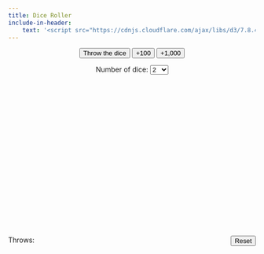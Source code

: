 ```yaml
---
title: Dice Roller
include-in-header:
    text: '<script src="https://cdnjs.cloudflare.com/ajax/libs/d3/7.8.4/d3.min.js"></script>'
---
```


<div style="text-align: center;">
<div class="ui-controls">
<button id="roll-btn">Throw the dice</button>
<button id="add-100">+100</button>
<button id="add-1000">+1,000</button>
<label for="nDice">Number of dice:</label>
<select name="nDice" id="nDice">
	<option value="1">1</option>
	<option value="2" selected="true">2</option>
	<option value="3">3</option>
	<option value="4">4</option>
	<option value="5">5</option>
	<option value="10">10</option>
</select>
</div>

<div class="content" style="width: 500px; height: 300px; position: relative; margin: 0 auto;">
<canvas id="canvas"></canvas>
<div id="overlay"></div>
<!-- border: 2px solid #D77; border-radius: 5px;  -->
<div class="score" style="position: absolute; width: 100%; bottom: 4%; text-align: center;"><span
				id="score-result"></span></div>
</div>
<div id="chart-container"></div>
<div class="throws" style="width: 100%; text-align: left;">
<span>Throws: <span id="throw-counter"></span></span>
<button id="reset-chart" style="float: right;">Reset</button>
</div>
	
</div>
<script type="importmap">
		{
		"imports": {
		  "three": "https://unpkg.com/three@0.138.0/build/three.module.js",
		  "three/addons/": "https://unpkg.com/three@0.138.0/examples/jsm/"
		}
	  }
	</script>
<script type="module" src="./main.js"></script>
<script type="module" src="./chart.js"></script>

